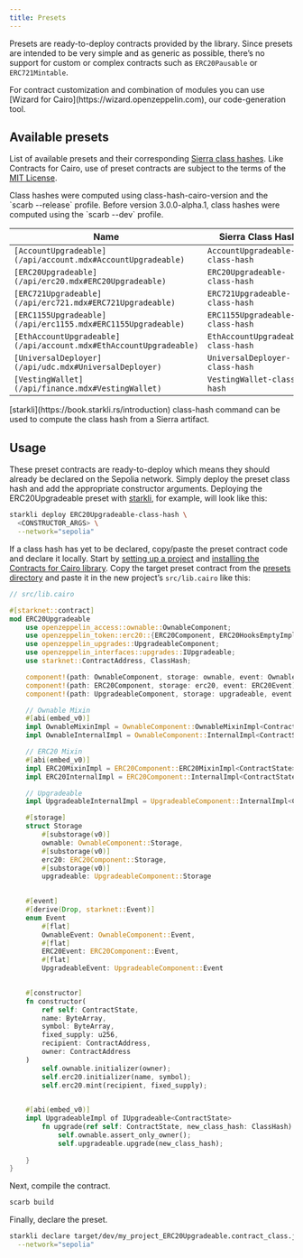 ```yaml
---
title: Presets
---
```


Presets are ready-to-deploy contracts provided by the library. Since presets are intended to be very simple
and as generic as possible, there’s no support for custom or complex contracts such as `ERC20Pausable` or `ERC721Mintable`.

<Callout>
For contract customization and combination of modules you can use [Wizard for Cairo](https://wizard.openzeppelin.com), our code-generation tool.
</Callout>

## Available presets

List of available presets and their corresponding [Sierra class hashes](https://docs.starknet.io/architecture-and-concepts/smart-contracts/class-hash/). Like Contracts for Cairo,
use of preset contracts are subject to the terms of the
[MIT License](https://github.com/OpenZeppelin/cairo-contracts?tab=MIT-1-ov-file#readme).

<Callout>
Class hashes were computed using class-hash-cairo-version and the `scarb --release` profile.
</Callout>

<Callout type='warn'>
Before version 3.0.0-alpha.1, class hashes were computed using the `scarb --dev` profile.
</Callout>

| Name | Sierra Class Hash |
| --- | --- |
| `[AccountUpgradeable](/api/account.mdx#AccountUpgradeable)` | `AccountUpgradeable-class-hash` |
| `[ERC20Upgradeable](/api/erc20.mdx#ERC20Upgradeable)` | `ERC20Upgradeable-class-hash` |
| `[ERC721Upgradeable](/api/erc721.mdx#ERC721Upgradeable)` | `ERC721Upgradeable-class-hash` |
| `[ERC1155Upgradeable](/api/erc1155.mdx#ERC1155Upgradeable)` | `ERC1155Upgradeable-class-hash` |
| `[EthAccountUpgradeable](/api/account.mdx#EthAccountUpgradeable)` | `EthAccountUpgradeable-class-hash` |
| `[UniversalDeployer](/api/udc.mdx#UniversalDeployer)` | `UniversalDeployer-class-hash` |
| `[VestingWallet](/api/finance.mdx#VestingWallet)` | `VestingWallet-class-hash` |

<Callout>
[starkli](https://book.starkli.rs/introduction) class-hash command can be used to compute the class hash from a Sierra artifact.
</Callout>

## Usage

These preset contracts are ready-to-deploy which means they should already be declared on the Sepolia network.
Simply deploy the preset class hash and add the appropriate constructor arguments.
Deploying the ERC20Upgradeable preset with [starkli](https://book.starkli.rs/introduction), for example, will look like this:

```bash
starkli deploy ERC20Upgradeable-class-hash \
  <CONSTRUCTOR_ARGS> \
  --network="sepolia"
```

If a class hash has yet to be declared, copy/paste the preset contract code and declare it locally.
Start by [setting up a project](index.mdx#set_up_your_project) and [installing the Contracts for Cairo library](index.mdx#install_the_library).
Copy the target preset contract from the [presets directory](https://github.com/OpenZeppelin/cairo-contracts/blob/release-v3.0.0-alpha.1/packages/presets/src) and paste it in the new project’s `src/lib.cairo` like this:

```rust
// src/lib.cairo

#[starknet::contract]
mod ERC20Upgradeable 
    use openzeppelin_access::ownable::OwnableComponent;
    use openzeppelin_token::erc20::{ERC20Component, ERC20HooksEmptyImpl;
    use openzeppelin_upgrades::UpgradeableComponent;
    use openzeppelin_interfaces::upgrades::IUpgradeable;
    use starknet::ContractAddress, ClassHash;

    component!(path: OwnableComponent, storage: ownable, event: OwnableEvent);
    component!(path: ERC20Component, storage: erc20, event: ERC20Event);
    component!(path: UpgradeableComponent, storage: upgradeable, event: UpgradeableEvent);

    // Ownable Mixin
    #[abi(embed_v0)]
    impl OwnableMixinImpl = OwnableComponent::OwnableMixinImpl<ContractState>;
    impl OwnableInternalImpl = OwnableComponent::InternalImpl<ContractState>;

    // ERC20 Mixin
    #[abi(embed_v0)]
    impl ERC20MixinImpl = ERC20Component::ERC20MixinImpl<ContractState>;
    impl ERC20InternalImpl = ERC20Component::InternalImpl<ContractState>;

    // Upgradeable
    impl UpgradeableInternalImpl = UpgradeableComponent::InternalImpl<ContractState>;

    #[storage]
    struct Storage 
        #[substorage(v0)]
        ownable: OwnableComponent::Storage,
        #[substorage(v0)]
        erc20: ERC20Component::Storage,
        #[substorage(v0)]
        upgradeable: UpgradeableComponent::Storage
    

    #[event]
    #[derive(Drop, starknet::Event)]
    enum Event 
        #[flat]
        OwnableEvent: OwnableComponent::Event,
        #[flat]
        ERC20Event: ERC20Component::Event,
        #[flat]
        UpgradeableEvent: UpgradeableComponent::Event
    

    #[constructor]
    fn constructor(
        ref self: ContractState,
        name: ByteArray,
        symbol: ByteArray,
        fixed_supply: u256,
        recipient: ContractAddress,
        owner: ContractAddress
    ) 
        self.ownable.initializer(owner);
        self.erc20.initializer(name, symbol);
        self.erc20.mint(recipient, fixed_supply);
    

    #[abi(embed_v0)]
    impl UpgradeableImpl of IUpgradeable<ContractState> 
        fn upgrade(ref self: ContractState, new_class_hash: ClassHash) {
            self.ownable.assert_only_owner();
            self.upgradeable.upgrade(new_class_hash);
        
    }
}
```

Next, compile the contract.

```bash
scarb build
```

Finally, declare the preset.

```bash
starkli declare target/dev/my_project_ERC20Upgradeable.contract_class.json \
  --network="sepolia"
```
